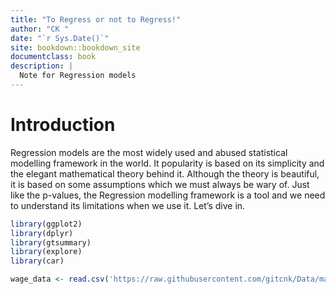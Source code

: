 ```yaml
--- 
title: "To Regress or not to Regress!"
author: "CK "
date: "`r Sys.Date()`"
site: bookdown::bookdown_site
documentclass: book
description: |
  Note for Regression models
---
```


# Introduction
Regression models are the most widely used and abused statistical modelling framework in the world.  It popularity is based on its simplicity and the elegant mathematical theory behind it.  Although the theory is beautiful, it is based on some assumptions which we must always be wary of.  Just like the p-values, the Regression modelling framework is a tool and we need to understand its limitations when we use it.  Let's dive in.



```r
library(ggplot2)
library(dplyr)
library(gtsummary)
library(explore)
library(car)

wage_data <- read.csv('https://raw.githubusercontent.com/gitcnk/Data/master/Wage_data_MidAtlantic.csv')

```



